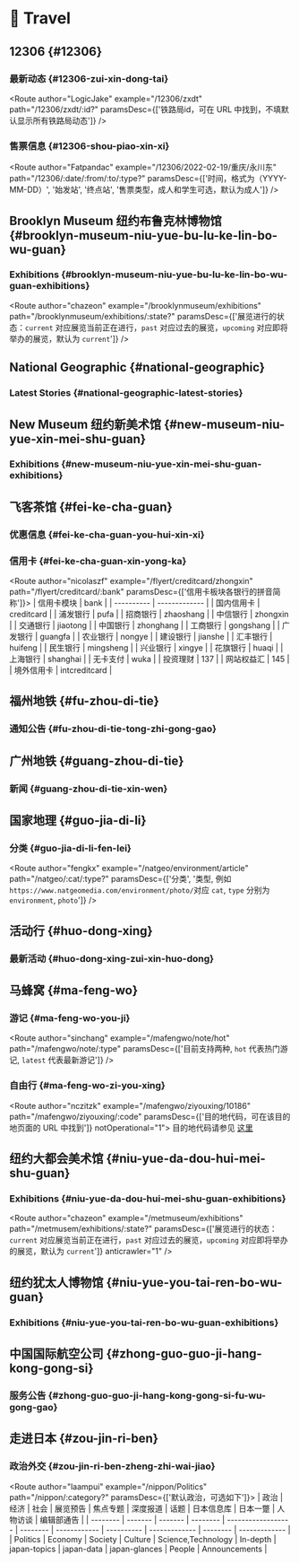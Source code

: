# 🛫 Travel

## 12306 {#12306}

### 最新动态 {#12306-zui-xin-dong-tai}

<Route author="LogicJake" example="/12306/zxdt" path="/12306/zxdt/:id?" paramsDesc={['铁路局id，可在 URL 中找到，不填默认显示所有铁路局动态']} />

### 售票信息 {#12306-shou-piao-xin-xi}

<Route author="Fatpandac" example="/12306/2022-02-19/重庆/永川东" path="/12306/:date/:from/:to/:type?" paramsDesc={['时间，格式为（YYYY-MM-DD）', '始发站', '终点站', '售票类型，成人和学生可选，默认为成人']} />

## Brooklyn Museum 纽约布鲁克林博物馆 {#brooklyn-museum-niu-yue-bu-lu-ke-lin-bo-wu-guan}

### Exhibitions {#brooklyn-museum-niu-yue-bu-lu-ke-lin-bo-wu-guan-exhibitions}

<Route author="chazeon" example="/brooklynmuseum/exhibitions" path="/brooklynmuseum/exhibitions/:state?" paramsDesc={['展览进行的状态：`current` 对应展览当前正在进行，`past` 对应过去的展览，`upcoming` 对应即将举办的展览，默认为 `current`']} />

## National Geographic {#national-geographic}

### Latest Stories {#national-geographic-latest-stories}

<Route author="miles170" example="/nationalgeographic/latest-stories" path="/nationalgeographic/latest-stories" />

## New Museum 纽约新美术馆 {#new-museum-niu-yue-xin-mei-shu-guan}

### Exhibitions {#new-museum-niu-yue-xin-mei-shu-guan-exhibitions}

<Route author="chazeon" example="/newmuseum/exhibitions" path="/newmuseum/exhibitions" />

## 飞客茶馆 {#fei-ke-cha-guan}

### 优惠信息 {#fei-ke-cha-guan-you-hui-xin-xi}

<Route author="howel52" example="/flyert/preferential" path="/flyert/preferential" />

### 信用卡 {#fei-ke-cha-guan-xin-yong-ka}

<Route author="nicolaszf" example="/flyert/creditcard/zhongxin" path="/flyert/creditcard/:bank" paramsDesc={['信用卡板块各银行的拼音简称']}>
  | 信用卡模块 | bank          |
  | ---------- | ------------- |
  | 国内信用卡 | creditcard    |
  | 浦发银行   | pufa          |
  | 招商银行   | zhaoshang     |
  | 中信银行   | zhongxin      |
  | 交通银行   | jiaotong      |
  | 中国银行   | zhonghang     |
  | 工商银行   | gongshang     |
  | 广发银行   | guangfa       |
  | 农业银行   | nongye        |
  | 建设银行   | jianshe       |
  | 汇丰银行   | huifeng       |
  | 民生银行   | mingsheng     |
  | 兴业银行   | xingye        |
  | 花旗银行   | huaqi         |
  | 上海银行   | shanghai      |
  | 无卡支付   | wuka          |
  | 投资理财   | 137           |
  | 网站权益汇 | 145           |
  | 境外信用卡 | intcreditcard |
</Route>

## 福州地铁 {#fu-zhou-di-tie}

### 通知公告 {#fu-zhou-di-tie-tong-zhi-gong-gao}

<Route author="HankChow" example="/fzmtr/announcements" path="/fzmtr/announcements" />

## 广州地铁 {#guang-zhou-di-tie}

### 新闻 {#guang-zhou-di-tie-xin-wen}

<Route author="HankChow" example="/guangzhoumetro/news" path="/guangzhoumetro/news" />

## 国家地理 {#guo-jia-di-li}

### 分类 {#guo-jia-di-li-fen-lei}

<Route author="fengkx" example="/natgeo/environment/article" path="/natgeo/:cat/:type?" paramsDesc={['分类', '类型, 例如`https://www.natgeomedia.com/environment/photo/`对应 `cat`, `type` 分别为 `environment`, `photo`']} />

## 活动行 {#huo-dong-xing}

### 最新活动 {#huo-dong-xing-zui-xin-huo-dong}

<Route author="kfgamehacker" example="/huodongxing/explore" path="/huodongxing/explore" />

## 马蜂窝 {#ma-feng-wo}

### 游记 {#ma-feng-wo-you-ji}

<Route author="sinchang" example="/mafengwo/note/hot" path="/mafengwo/note/:type" paramsDesc={['目前支持两种, `hot` 代表热门游记, `latest` 代表最新游记']} />

### 自由行 {#ma-feng-wo-zi-you-xing}

<Route author="nczitzk" example="/mafengwo/ziyouxing/10186" path="/mafengwo/ziyouxing/:code" paramsDesc={['目的地代码，可在该目的地页面的 URL 中找到']} notOperational="1">
  目的地代码请参见 [这里](http://www.mafengwo.cn/mdd/)
</Route>

## 纽约大都会美术馆 {#niu-yue-da-dou-hui-mei-shu-guan}

### Exhibitions {#niu-yue-da-dou-hui-mei-shu-guan-exhibitions}

<Route author="chazeon" example="/metmuseum/exhibitions" path="/metmusem/exhibitions/:state?" paramsDesc={['展览进行的状态：`current` 对应展览当前正在进行，`past` 对应过去的展览，`upcoming` 对应即将举办的展览，默认为 `current`']} anticrawler="1" />

## 纽约犹太人博物馆 {#niu-yue-you-tai-ren-bo-wu-guan}

### Exhibitions {#niu-yue-you-tai-ren-bo-wu-guan-exhibitions}

<Route author="chazeon" example="/jewishmuseum/exhibitions" path="/jewishmuseum/exhibitions" />

## 中国国际航空公司 {#zhong-guo-guo-ji-hang-kong-gong-si}

### 服务公告 {#zhong-guo-guo-ji-hang-kong-gong-si-fu-wu-gong-gao}

<Route author="LandonLi" example="/airchina/announcement" path="/airchina/announcement" radar="1" />

## 走进日本 {#zou-jin-ri-ben}

### 政治外交 {#zou-jin-ri-ben-zheng-zhi-wai-jiao}

<Route author="laampui" example="/nippon/Politics" path="/nippon/:category?" paramsDesc={['默认政治，可选如下']}>
  | 政治     | 经济    | 社会    | 展览预告 | 焦点专题           | 深度报道 | 话题         | 日本信息库 | 日本一蹩      | 人物访谈 | 编辑部通告    |
  | -------- | ------- | ------- | -------- | ------------------ | -------- | ------------ | ---------- | ------------- | -------- | ------------- |
  | Politics | Economy | Society | Culture  | Science,Technology | In-depth | japan-topics | japan-data | japan-glances | People   | Announcements |
</Route>
